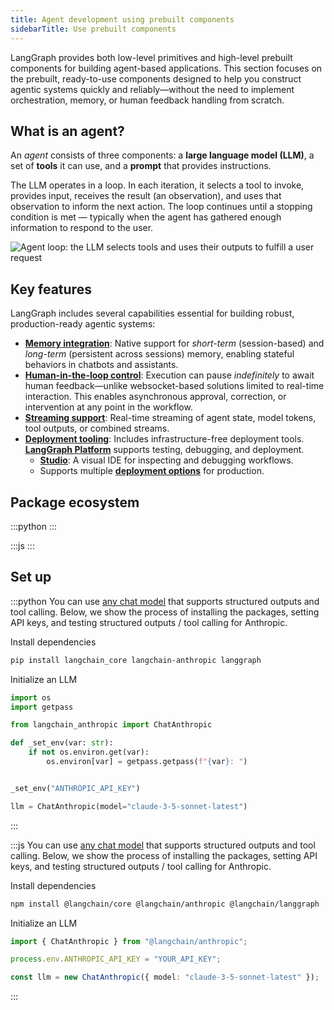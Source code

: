 ```yaml
---
title: Agent development using prebuilt components
sidebarTitle: Use prebuilt components
---
```



<AlphaCallout />

LangGraph provides both low-level primitives and high-level prebuilt components for building agent-based applications. This section focuses on the prebuilt, ready-to-use components designed to help you construct agentic systems quickly and reliably—without the need to implement orchestration, memory, or human feedback handling from scratch.

## What is an agent?

An _agent_ consists of three components: a **large language model (LLM)**, a set of **tools** it can use, and a **prompt** that provides instructions.

The LLM operates in a loop. In each iteration, it selects a tool to invoke, provides input, receives the result (an observation), and uses that observation to inform the next action. The loop continues until a stopping condition is met — typically when the agent has gathered enough information to respond to the user.

![Agent loop: the LLM selects tools and uses their outputs to fulfill a user request](/oss/images/agent.png)

## Key features

LangGraph includes several capabilities essential for building robust, production-ready agentic systems:

* [**Memory integration**](/oss/add-memory): Native support for _short-term_ (session-based) and _long-term_ (persistent across sessions) memory, enabling stateful behaviors in chatbots and assistants.
* [**Human-in-the-loop control**](/oss/human-in-the-loop): Execution can pause _indefinitely_ to await human feedback—unlike websocket-based solutions limited to real-time interaction. This enables asynchronous approval, correction, or intervention at any point in the workflow.
* [**Streaming support**](/oss/streaming): Real-time streaming of agent state, model tokens, tool outputs, or combined streams.
* [**Deployment tooling**](/oss/local-server): Includes infrastructure-free deployment tools. [**LangGraph Platform**](/langgraph-platform) supports testing, debugging, and deployment.
  * **[Studio](/langgraph-platform/langgraph-studio)**: A visual IDE for inspecting and debugging workflows.
  * Supports multiple [**deployment options**](/langgraph-platform/deployment-options) for production.

## Package ecosystem

:::python
<prebuiltsTable/>
:::

:::js
<prebuiltsTableJS/>
:::

## Set up

:::python
You can use [any chat model](https://python.langchain.com/docs/integrations/chat/) that supports structured outputs and tool calling. Below, we show the process of installing the packages, setting API keys, and testing structured outputs / tool calling for Anthropic.

Install dependencies

```bash
pip install langchain_core langchain-anthropic langgraph
```

Initialize an LLM

```python
import os
import getpass

from langchain_anthropic import ChatAnthropic

def _set_env(var: str):
    if not os.environ.get(var):
        os.environ[var] = getpass.getpass(f"{var}: ")


_set_env("ANTHROPIC_API_KEY")

llm = ChatAnthropic(model="claude-3-5-sonnet-latest")
```
:::

:::js
You can use [any chat model](https://js.langchain.com/docs/integrations/chat/) that supports structured outputs and tool calling. Below, we show the process of installing the packages, setting API keys, and testing structured outputs / tool calling for Anthropic.

Install dependencies

```bash
npm install @langchain/core @langchain/anthropic @langchain/langgraph
```

Initialize an LLM

```typescript
import { ChatAnthropic } from "@langchain/anthropic";

process.env.ANTHROPIC_API_KEY = "YOUR_API_KEY";

const llm = new ChatAnthropic({ model: "claude-3-5-sonnet-latest" });
```
:::

